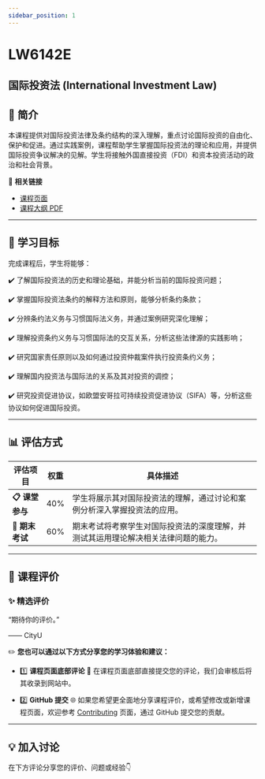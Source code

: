 ```yaml
---
sidebar_position: 1
---
```


# LW6142E
## 国际投资法 (International Investment Law)

## **📘 简介**
本课程提供对国际投资法律及条约结构的深入理解，重点讨论国际投资的自由化、保护和促进。通过实践案例，课程帮助学生掌握国际投资法的理论和应用，并提供国际投资争议解决的见解。学生将接触外国直接投资（FDI）和资本投资活动的政治和社会背景。

🔗 **相关链接**
- [课程页面](https://www.cityu.edu.hk/catalogue/pg/202526/course/LW6142E.htm)
- [课程大纲 PDF](https://www.cityu.edu.hk/catalogue/pg/202526/course/LW6142E.pdf)

---

## **🎯 学习目标**

完成课程后，学生将能够：

✔️ 了解国际投资法的历史和理论基础，并能分析当前的国际投资问题；

✔️ 掌握国际投资法条约的解释方法和原则，能够分析条约条款；

✔️ 分辨条约法义务与习惯国际法义务，并通过案例研究深化理解；

✔️ 理解投资条约义务与习惯国际法的交互关系，分析这些法律源的实践影响；

✔️ 研究国家责任原则以及如何通过投资仲裁案件执行投资条约义务；

✔️ 理解国内投资法与国际法的关系及其对投资的调控；

✔️ 研究投资促进协议，如欧盟安哥拉可持续投资促进协议（SIFA）等，分析这些协议如何促进国际投资。

---

## **📊 评估方式**

| **评估项目**          | **权重** | **具体描述**                                                                                       |
|----------------------|---------|---------------------------------------------------------------------------------------------------|
| **📋 课堂参与**       | 40%     | 学生将展示其对国际投资法的理解，通过讨论和案例分析深入掌握投资法的应用。                       |
| **📂 期末考试**       | 60%     | 期末考试将考察学生对国际投资法的深度理解，并测试其运用理论解决相关法律问题的能力。               |

---

## **💬 课程评价**

### ✨ **精选评价**
<div className={commentStyles.commentBox}>
    <p className={commentStyles.commentText}>
        “期待你的评价。”
    </p>
    <p className={commentStyles.commentAuthor}>—— CityU</p>
</div>

✏️ **您也可以通过以下方式分享您的学习体验和建议：**

- 1️⃣ **课程页面底部评论**
💬 在课程页面底部直接提交您的评论，我们会审核后将其收录到网站中。

- 2️⃣ **GitHub 提交**
🌐 如果您希望更全面地分享课程评价，或希望修改或新增课程页面，欢迎参考 [Contributing](/contributing) 页面，通过 GitHub 提交您的贡献。

---

## **💡 加入讨论**

在下方评论分享您的评价、问题或经验👇
<Utterances />